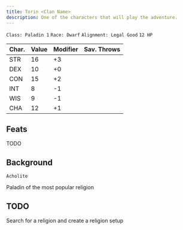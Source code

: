 ```yaml
---
title: Torin <Clan Name>
description: One of the characters that will play the adventure.
---
```



`Class: Paladin 1` `Race: Dwarf` `Alignment: Legal Good` `12 HP`

| Char. | Value | Modifier | Sav. Throws |
| ----- | ----- | -------- | ----------- |
| STR   | 16    | +3       |             |
| DEX   | 10    | +0       |             |
| CON   | 15    | +2       |             |
| INT   | 8     | -1       |             |
| WIS   | 9     | -1       |             |
| CHA   | 12    | +1       |             |

## Feats

<Card title="Shield Master" icon="mdi:sword">
  TODO
</Card>

## Background

`Acholite`

Paladin of the most popular religion

## TODO

Search for a religion and create a religion setup
